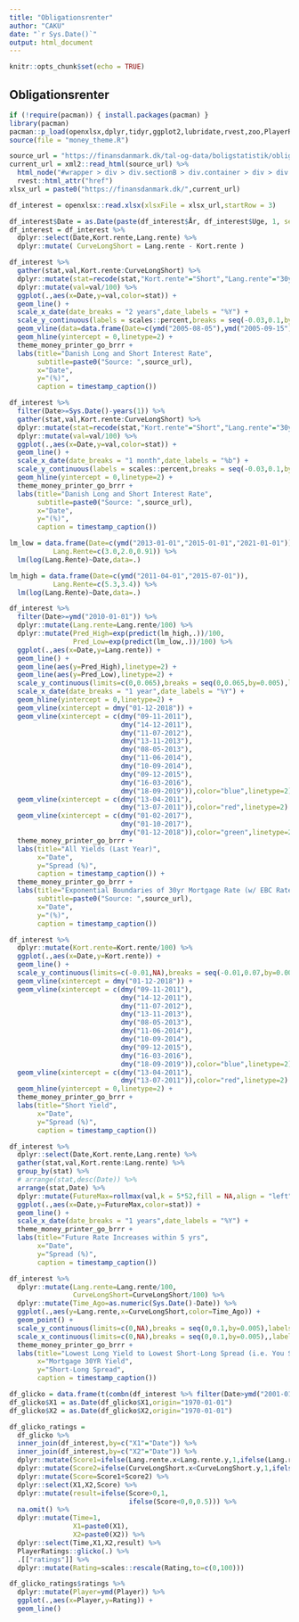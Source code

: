 ```yaml
---
title: "Obligationsrenter"
author: "CAKU"
date: "`r Sys.Date()`"
output: html_document
---
```


```r
knitr::opts_chunk$set(echo = TRUE)
```

## Obligationsrenter

```r

if (!require(pacman)) { install.packages(pacman) }
library(pacman)
pacman::p_load(openxlsx,dplyr,tidyr,ggplot2,lubridate,rvest,zoo,PlayerRatings)
source(file = "money_theme.R")
```

```r

source_url = "https://finansdanmark.dk/tal-og-data/boligstatistik/obligationsrenter/"
current_url = xml2::read_html(source_url) %>%
  html_node("#wrapper > div > div.sectionB > div.container > div > div.span8 > p:nth-child(10) > a") %>% 
  rvest::html_attr("href")
xlsx_url = paste0("https://finansdanmark.dk/",current_url)

```

```r

df_interest = openxlsx::read.xlsx(xlsxFile = xlsx_url,startRow = 3)

df_interest$Date = as.Date(paste(df_interest$År, df_interest$Uge, 1, sep="-"), "%Y-%U-%u")
df_interest = df_interest %>% 
  dplyr::select(Date,Kort.rente,Lang.rente) %>% 
  dplyr::mutate( CurveLongShort = Lang.rente - Kort.rente )
```

```r

df_interest %>% 
  gather(stat,val,Kort.rente:CurveLongShort) %>% 
  dplyr::mutate(stat=recode(stat,"Kort.rente"="Short","Lang.rente"="30yr","CurveLongShort"="Spread")) %>% 
  dplyr::mutate(val=val/100) %>% 
  ggplot(.,aes(x=Date,y=val,color=stat)) +
  geom_line() +
  scale_x_date(date_breaks = "2 years",date_labels = "%Y") +
  scale_y_continuous(labels = scales::percent,breaks = seq(-0.03,0.1,by=0.01)) +
  geom_vline(data=data.frame(Date=c(ymd("2005-08-05"),ymd("2005-09-15"),ymd("2021-04-05"),ymd("2021-06-14"))),aes(xintercept=Date)) + 
  geom_hline(yintercept = 0,linetype=2) +
  theme_money_printer_go_brrr +
  labs(title="Danish Long and Short Interest Rate",
       subtitle=paste0("Source: ",source_url),
       x="Date",
       y="(%)",
       caption = timestamp_caption())

```


```r

df_interest %>% 
  filter(Date>=Sys.Date()-years(1)) %>%  
  gather(stat,val,Kort.rente:CurveLongShort) %>% 
  dplyr::mutate(stat=recode(stat,"Kort.rente"="Short","Lang.rente"="30yr","CurveLongShort"="Spread")) %>% 
  dplyr::mutate(val=val/100) %>% 
  ggplot(.,aes(x=Date,y=val,color=stat)) +
  geom_line() +
  scale_x_date(date_breaks = "1 month",date_labels = "%b") +
  scale_y_continuous(labels = scales::percent,breaks = seq(-0.03,0.1,by=0.0025)) +
  geom_hline(yintercept = 0,linetype=2) +
  theme_money_printer_go_brrr +
  labs(title="Danish Long and Short Interest Rate",
       subtitle=paste0("Source: ",source_url),
       x="Date",
       y="(%)",
       caption = timestamp_caption())
```

```r

lm_low = data.frame(Date=c(ymd("2013-01-01","2015-01-01","2021-01-01")),
           Lang.Rente=c(3.0,2.0,0.91)) %>% 
  lm(log(Lang.Rente)~Date,data=.)

lm_high = data.frame(Date=c(ymd("2011-04-01","2015-07-01")),
           Lang.Rente=c(5.3,3.4)) %>% 
  lm(log(Lang.Rente)~Date,data=.)

df_interest %>% 
  filter(Date>=ymd("2010-01-01")) %>%  
  dplyr::mutate(Lang.rente=Lang.rente/100) %>% 
  dplyr::mutate(Pred_High=exp(predict(lm_high,.))/100,
                Pred_Low=exp(predict(lm_low,.))/100) %>% 
  ggplot(.,aes(x=Date,y=Lang.rente)) +
  geom_line() +
  geom_line(aes(y=Pred_High),linetype=2) +
  geom_line(aes(y=Pred_Low),linetype=2) +
  scale_y_continuous(limits=c(0,0.065),breaks = seq(0,0.065,by=0.005),labels = scales::percent) +
  scale_x_date(date_breaks = "1 year",date_labels = "%Y") +
  geom_hline(yintercept = 0,linetype=2) +
  geom_vline(xintercept = dmy("01-12-2018")) +
  geom_vline(xintercept = c(dmy("09-11-2011"),
                            dmy("14-12-2011"),
                            dmy("11-07-2012"),
                            dmy("13-11-2013"),
                            dmy("08-05-2013"),
                            dmy("11-06-2014"),
                            dmy("10-09-2014"),
                            dmy("09-12-2015"),
                            dmy("16-03-2016"),
                            dmy("18-09-2019")),color="blue",linetype=2) +
  geom_vline(xintercept = c(dmy("13-04-2011"),
                            dmy("13-07-2011")),color="red",linetype=2) +
  geom_vline(xintercept = c(dmy("01-02-2017"),
                            dmy("01-10-2017"),
                            dmy("01-12-2018")),color="green",linetype=2) + 
  theme_money_printer_go_brrr +
  labs(title="All Yields (Last Year)",
       x="Date",
       y="Spread (%)",
       caption = timestamp_caption()) +
  theme_money_printer_go_brrr +
  labs(title="Exponential Boundaries of 30yr Mortgage Rate (w/ EBC Rate Changes)",
       subtitle=paste0("Source: ",source_url),
       x="Date",
       y="(%)",
       caption = timestamp_caption())

```

```r

df_interest %>% 
  dplyr::mutate(Kort.rente=Kort.rente/100) %>% 
  ggplot(.,aes(x=Date,y=Kort.rente)) +
  geom_line() +
  scale_y_continuous(limits=c(-0.01,NA),breaks = seq(-0.01,0.07,by=0.005),labels = scales::percent) +
  geom_vline(xintercept = dmy("01-12-2018")) +
  geom_vline(xintercept = c(dmy("09-11-2011"),
                            dmy("14-12-2011"),
                            dmy("11-07-2012"),
                            dmy("13-11-2013"),
                            dmy("08-05-2013"),
                            dmy("11-06-2014"),
                            dmy("10-09-2014"),
                            dmy("09-12-2015"),
                            dmy("16-03-2016"),
                            dmy("18-09-2019")),color="blue",linetype=2) +
  geom_vline(xintercept = c(dmy("13-04-2011"),
                            dmy("13-07-2011")),color="red",linetype=2) + 
  geom_hline(yintercept = 0,linetype=2) +
  theme_money_printer_go_brrr +
  labs(title="Short Yield",
       x="Date",
       y="Spread (%)",
       caption = timestamp_caption())

```


```r

df_interest %>% 
  dplyr::select(Date,Kort.rente,Lang.rente) %>% 
  gather(stat,val,Kort.rente:Lang.rente) %>% 
  group_by(stat) %>% 
  # arrange(stat,desc(Date)) %>% 
  arrange(stat,Date) %>% 
  dplyr::mutate(FutureMax=rollmax(val,k = 5*52,fill = NA,align = "left")-val) %>% 
  ggplot(.,aes(x=Date,y=FutureMax,color=stat)) +
  geom_line() +
  scale_x_date(date_breaks = "1 years",date_labels = "%Y") +
  theme_money_printer_go_brrr +
  labs(title="Future Rate Increases within 5 yrs",
       x="Date",
       y="Spread (%)",
       caption = timestamp_caption())

```


```r

df_interest %>% 
  dplyr::mutate(Lang.rente=Lang.rente/100,
                CurveLongShort=CurveLongShort/100) %>% 
  dplyr::mutate(Time_Ago=as.numeric(Sys.Date()-Date)) %>% 
  ggplot(.,aes(y=Lang.rente,x=CurveLongShort,color=Time_Ago)) +
  geom_point() +
  scale_y_continuous(limits=c(0,NA),breaks = seq(0,0.1,by=0.005),labels = scales::percent) +
  scale_x_continuous(limits=c(0,NA),breaks = seq(0,0.1,by=0.005),,labels = scales::percent) + 
  theme_money_printer_go_brrr +
  labs(title="Lowest Long Yield to Lowest Short-Long Spread (i.e. You Should Probably Go Fixed Right About Now)",
       x="Mortgage 30YR Yield",
       y="Short-Long Spread",
       caption = timestamp_caption())

```


```r

df_glicko = data.frame(t(combn(df_interest %>% filter(Date>ymd("2001-01-01")) %>% pull(Date),2)))
df_glicko$X1 = as.Date(df_glicko$X1,origin="1970-01-01")
df_glicko$X2 = as.Date(df_glicko$X2,origin="1970-01-01")

df_glicko_ratings = 
  df_glicko %>% 
  inner_join(df_interest,by=c("X1"="Date")) %>% 
  inner_join(df_interest,by=c("X2"="Date")) %>% 
  dplyr::mutate(Score1=ifelse(Lang.rente.x<Lang.rente.y,1,ifelse(Lang.rente.x>Lang.rente.y,-1,0))) %>% 
  dplyr::mutate(Score2=ifelse(CurveLongShort.x<CurveLongShort.y,1,ifelse(CurveLongShort.x>CurveLongShort.y,-1,0))) %>% 
  dplyr::mutate(Score=Score1+Score2) %>% 
  dplyr::select(X1,X2,Score) %>% 
  dplyr::mutate(result=ifelse(Score>0,1,
                              ifelse(Score<0,0,0.5))) %>% 
  na.omit() %>% 
  dplyr::mutate(Time=1,
                X1=paste0(X1),
                X2=paste0(X2)) %>% 
  dplyr::select(Time,X1,X2,result) %>% 
  PlayerRatings::glicko(.) %>% 
  .[["ratings"]] %>% 
  dplyr::mutate(Rating=scales::rescale(Rating,to=c(0,100)))

df_glicko_ratings$ratings %>% 
  dplyr::mutate(Player=ymd(Player)) %>% 
  ggplot(.,aes(x=Player,y=Rating)) +
  geom_line()

```

